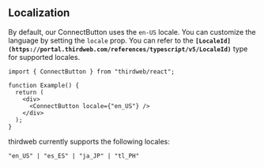 ## Localization

By default, our ConnectButton uses the `en-US` locale. You can customize the language by setting the `locale` prop. You can refer to the **`[LocaleId](https://portal.thirdweb.com/references/typescript/v5/LocaleId)`** type for supported locales.

```tsx
import { ConnectButton } from "thirdweb/react";
 
function Example() {
  return (
    <div>
      <ConnectButton locale={"en_US"} />
    </div>
  );
}
```

thirdweb currently supports the following locales:

```tsx
"en_US" | "es_ES" | "ja_JP" | "tl_PH"
```